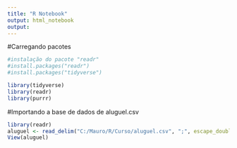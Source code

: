 ---
title: "R Notebook"
output: html_notebook
output:
---

#Carregando pacotes
```{r}
#instalação do pacote "readr"
#install.packages("readr")
#install.packages("tidyverse")

library(tidyverse)
library(readr)
library(purrr)

```

#Importando a base de dados de aluguel.csv
```{r}
library(readr)
aluguel <- read_delim("C:/Mauro/R/Curso/aluguel.csv", ";", escape_double = FALSE, trim_ws = TRUE)
View(aluguel)

```



